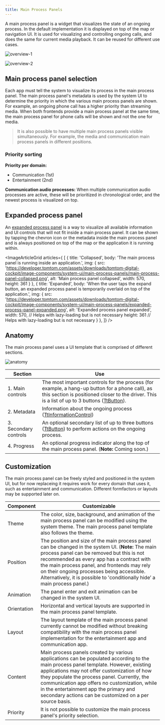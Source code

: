 ```yaml
---
title: Main Process Panels
---
```


A main process panel is a widget that visualizes the state of an ongoing process. In the default
implementation it is displayed on top of the map or navigation UI. It is used for visualizing and
controlling ongoing calls, and does the same for current media playback. It can be reused for
different use cases.

![overview-1](images/main-process-panels/overview-1.png)

![overview-2](images/main-process-panels/overview-2.png)

## Main process panel selection

Each app must tell the system to visualize its process in the main process panel. The main process
panel's metadata is used by the system UI to determine the priority in which the various main
process panels are shown. For example, an ongoing phone call has a higher priority than streaming
media. When both frontends provide a main process panel at the same time, the main process panel for
phone calls will be shown and not the one for media.

<Blockquote>
    It is also possible to have multiple main process panels visible simultaneously. For example,
    the media and communication main process panels in different positions.
</Blockquote>

### Priority sorting

__Priority per domain:__
- Communication (1st)
- Entertainment (2nd)

__Communication audio processes:__ When multiple communication audio processes are active, these
will be prioritized in chronological order, and the newest process is visualized on top.

## Expanded process panel

An
[expanded process panel](/tomtom-digital-cockpit/designers/system-ui/expanded-process-panels)
is a way to visualize all available information and UI controls that will not fit inside a main
process panel. It can be shown by tapping the chevron icon or the metadata inside the main process
panel and is always positioned on top of the map or the application it is running within.

<ImageArticleGrid articles={
 [
   {
     title: 'Collapsed',
     body: 'The  main process panel is running inside an application.',
     img: {
       src: 'https://developer.tomtom.com/assets/downloads/tomtom-digital-cockpit/image-components/system-ui/main-process-panels/main-process-panel-collapsed.png',
       alt: 'Main process panel collapsed',
       width: 570,
       height: 361
     }
   },
  {
     title: 'Expanded',
     body: 'When the user taps the expand button, an expanded process panel is temporarily overlaid on top of the application.',
     img: {
       src: 'https://developer.tomtom.com/assets/downloads/tomtom-digital-cockpit/image-components/system-ui/main-process-panels/expanded-process-panel-expanded.png',
       alt: 'Expanded process panel expanded',
       width: 570, // Helps with lazy-loading but is not necessary
       height: 361 // Helps with lazy-loading but is not necessary
     }
   },
 ]}
/>

## Anatomy

The main process panel uses a UI template that is comprised of different sections.

![anatomy](images/main-process-panels/anatomy.png)

| Section | Use |
| ------- | --- |
| 1. Main controls | The most important controls for the process (for example, a hang-up button for a phone call), as this section is positioned closer to the driver. This is a list of up to 3 buttons ([TtButton](TTIVI_ANDROID_TOOLS_API)). |
| 2. Metadata | Information about the ongoing process ([TtInformationControl](TTIVI_ANDROID_TOOLS_API)) |
| 3. Secondary controls | An optional secondary list of up to three buttons ([TtButton](TTIVI_ANDROID_TOOLS_API)) to perform actions on the ongoing process. |
| 4. Progress | An optional progress indicator along the top of the main process panel. (__Note:__ Coming soon.) |

## Customization

The main process panel can be freely styled and positioned in the system UI, but for now replaceing
it requires work for every domain that uses it, such as entertainment and communication.
Different formfactors or layouts may be supported later on.

| Component | Customizable |
| --------- | ------------ |
| Theme | The color, size, background, and animation of the main process panel can be modified using the system theme. The main process panel template also follows the theme. |
| Position | The position and size of the main process panel can be changed in the system UI. (__Note:__ The main process panel can be removed but this is not recommended as every app has a contract with the main process panel, and frontends may rely on their ongoing processes being accessible. Alternatively, it is possible to 'conditionally hide’ a main process panel.) |
| Animation | The panel enter and exit animation can be changed in the system UI. |
| Orientation | Horizontal and vertical layouts are supported in the main process panel template. |
| Layout | The layout template of the main process panel currently cannot be modified without breaking compatibility with the main process panel implementation for the entertainment app and communication app. |
| Content | Main process panels created by various applications can be populated according to the main process panel template. However, existing applications may not offer customization of how they populate the process panel. Currently, the communication app offers no customization, while in the entertainment app the primary and secondary actions can be customized on a per source basis. |
| Priority | It is not possible to customize the main process panel's priority selection. |

